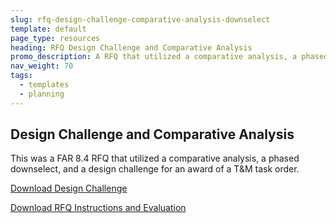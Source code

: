 ```yaml
---
slug: rfq-design-challenge-comparative-analysis-downselect
template: default
page_type: resources
heading: RFQ Design Challenge and Comparative Analysis
promo_description: A RFQ that utilized a comparative analysis, a phased downselect, and a design challenge.
nav_weight: 70
tags:
  - templates
  - planning
---
```

## Design Challenge and Comparative Analysis

This was a FAR 8.4 RFQ that utilized a comparative analysis, a phased downselect, and a design challenge for an award of a T&M task order. 

[Download Design Challenge](/assets/files/NBS%Design%Challenge.docx)

[Download RFQ Instructions and Evaluation](/assets/files/NBS%Instructions%and%Evaluation.docx)
